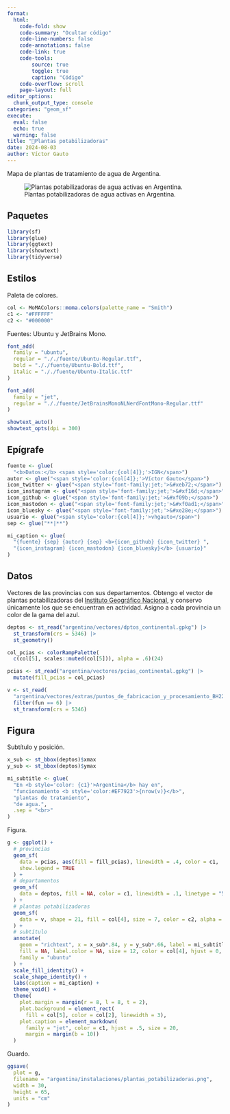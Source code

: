 ```yaml
---
format:
  html:
    code-fold: show
    code-summary: "Ocultar código"
    code-line-numbers: false
    code-annotations: false
    code-link: true
    code-tools:
        source: true
        toggle: true
        caption: "Código"
    code-overflow: scroll
    page-layout: full
editor_options:
  chunk_output_type: console
categories: "geom_sf"
execute:
  eval: false
  echo: true
  warning: false
title: "🚰Plantas potabilizadoras"
date: 2024-08-03
author: Víctor Gauto
---
```


Mapa de plantas de tratamiento de agua de Argentina.

![Plantas potabilizadoras de agua activas en Argentina.](plantas_potabilizadoras.png)

## Paquetes

```r
library(sf)
library(glue)
library(ggtext)
library(showtext)
library(tidyverse)
```

## Estilos

Paleta de colores.

```r
col <- MoMAColors::moma.colors(palette_name = "Smith")
c1 <- "#FFFFFF"
c2 <- "#000000"
```

Fuentes: Ubuntu y JetBrains Mono.

```r
font_add(
  family = "ubuntu",
  regular = "././fuente/Ubuntu-Regular.ttf",
  bold = "././fuente/Ubuntu-Bold.ttf",
  italic = "././fuente/Ubuntu-Italic.ttf"
)

font_add(
  family = "jet",
  regular = "././fuente/JetBrainsMonoNLNerdFontMono-Regular.ttf"
)

showtext_auto()
showtext_opts(dpi = 300)
```

## Epígrafe

```r
fuente <- glue(
  "<b>Datos:</b> <span style='color:{col[4]};'>IGN</span>")
autor <- glue("<span style='color:{col[4]};'>Víctor Gauto</span>")
icon_twitter <- glue("<span style='font-family:jet;'>&#xeb72;</span>")
icon_instagram <- glue("<span style='font-family:jet;'>&#xf16d;</span>")
icon_github <- glue("<span style='font-family:jet;'>&#xf09b;</span>")
icon_mastodon <- glue("<span style='font-family:jet;'>&#xf0ad1;</span>")
icon_bluesky <- glue("<span style='font-family:jet;'>&#xe28e;</span>")
usuario <- glue("<span style='color:{col[4]};'>vhgauto</span>")
sep <- glue("**|**")

mi_caption <- glue(
  "{fuente} {sep} {autor} {sep} <b>{icon_github} {icon_twitter} ",
  "{icon_instagram} {icon_mastodon} {icon_bluesky}</b> {usuario}"
)
```

## Datos

Vectores de las provincias con sus departamentos. Obtengo el vector de plantas potabilizadoras del [Instituto Geográfico Nacional](https://www.ign.gob.ar/NuestrasActividades/InformacionGeoespacial/CapasSIG), y conservo únicamente los que se encuentran en actividad. Asigno a cada provincia un color de la gama del azul.

```r
deptos <- st_read("argentina/vectores/dptos_continental.gpkg") |>
  st_transform(crs = 5346) |>
  st_geometry()

col_pcias <- colorRampPalette(
  c(col[5], scales::muted(col[5])), alpha = .6)(24)

pcias <- st_read("argentina/vectores/pcias_continental.gpkg") |>
  mutate(fill_pcias = col_pcias)

v <- st_read(
  "argentina/vectores/extras/puntos_de_fabricacion_y_procesamiento_BH220.json") |>
  filter(fun == 6) |>
  st_transform(crs = 5346)
```

## Figura

Subtítulo y posición.

```r
x_sub <- st_bbox(deptos)$xmax
y_sub <- st_bbox(deptos)$ymax

mi_subtitle <- glue(
  "En <b style='color: {c1}'>Argentina</b> hay en",
  "funcionamiento <b style='color:#EF7923'>{nrow(v)}</b>",
  "plantas de tratamiento",
  "de agua.",
  .sep = "<br>"
)
```

Figura.

```r
g <- ggplot() +
  # provincias
  geom_sf(
    data = pcias, aes(fill = fill_pcias), linewidth = .4, color = c1,
    show.legend = TRUE
  ) +
  # departamentos
  geom_sf(
    data = deptos, fill = NA, color = c1, linewidth = .1, linetype = "55"
  ) +
  # plantas potabilizadoras
  geom_sf(
    data = v, shape = 21, fill = col[4], size = 7, color = c2, alpha = .9
  ) +
  # subtítulo
  annotate(
    geom = "richtext", x = x_sub*.84, y = y_sub*.66, label = mi_subtitle,
    fill = NA, label.color = NA, size = 12, color = col[4], hjust = 0,
    family = "ubuntu"
  ) +
  scale_fill_identity() +
  scale_shape_identity() +
  labs(caption = mi_caption) +
  theme_void() +
  theme(
    plot.margin = margin(r = 8, l = 8, t = 2),
    plot.background = element_rect(
      fill = col[5], color = col[2], linewidth = 3),
    plot.caption = element_markdown(
      family = "jet", color = c1, hjust = .5, size = 20,
      margin = margin(b = 10))
  )
```

Guardo.

```r
ggsave(
  plot = g,
  filename = "argentina/instalaciones/plantas_potabilizadoras.png",
  width = 30,
  height = 65,
  units = "cm"
)
```
